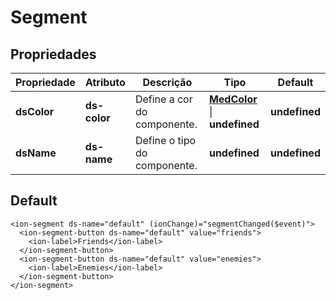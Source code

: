 
<Meta title="Components/Core/Segment/Usage" />

# Segment

## Propriedades

| Propriedade   | Atributo      | Descrição                                   | Tipo                                                                                                                  | Default       |
| ------------- | ------------- | ------------------------------------------- | --------------------------------------------------------------------------------------------------------------------- | ------------- |
| **dsColor**   | **ds-color**  | Define a cor do componente.                 | **[MedColor](http://desenv.ordomederi.com/templarios/?path=/story/enums-enums--page#medcolors)** \| **undefined** | **undefined** |
| **dsName**    | **ds-name**   | Define o tipo do componente.                |                                                                                                         **undefined** | **undefined** |

## Default

```
<ion-segment ds-name="default" (ionChange)="segmentChanged($event)">
  <ion-segment-button ds-name="default" value="friends">
    <ion-label>Friends</ion-label>
  </ion-segment-button>
  <ion-segment-button ds-name="default" value="enemies">
    <ion-label>Enemies</ion-label>
  </ion-segment-button>
</ion-segment>
```
